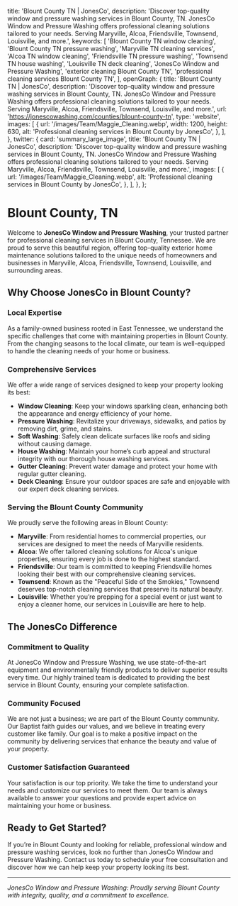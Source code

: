   title: 'Blount County TN | JonesCo',
  description:
    'Discover top-quality window and pressure washing services in Blount County, TN. JonesCo Window and Pressure Washing offers professional cleaning solutions tailored to your needs. Serving Maryville, Alcoa, Friendsville, Townsend, Louisville, and more.',
  keywords: [
    'Blount County TN window cleaning',
    'Blount County TN pressure washing',
    'Maryville TN cleaning services',
    'Alcoa TN window cleaning',
    'Friendsville TN pressure washing',
    'Townsend TN house washing',
    'Louisville TN deck cleaning',
    'JonesCo Window and Pressure Washing',
    'exterior cleaning Blount County TN',
    'professional cleaning services Blount County TN',
  ],
  openGraph: {
    title: 'Blount County TN | JonesCo',
    description:
      'Discover top-quality window and pressure washing services in Blount County, TN. JonesCo Window and Pressure Washing offers professional cleaning solutions tailored to your needs. Serving Maryville, Alcoa, Friendsville, Townsend, Louisville, and more.',
    url: 'https://jonescowashing.com/counties/blount-county-tn',
    type: 'website',
    images: [
      {
        url: '/images/Team/Maggie_Cleaning.webp',
        width: 1200,
        height: 630,
        alt: 'Professional cleaning services in Blount County by JonesCo',
      },
    ],
  },
  twitter: {
    card: 'summary_large_image',
    title: 'Blount County TN | JonesCo',
    description:
      'Discover top-quality window and pressure washing services in Blount County, TN. JonesCo Window and Pressure Washing offers professional cleaning solutions tailored to your needs. Serving Maryville, Alcoa, Friendsville, Townsend, Louisville, and more.',
    images: [
      {
        url: '/images/Team/Maggie_Cleaning.webp',
        alt: 'Professional cleaning services in Blount County by JonesCo',
      },
    ],
  },
};

# Blount County, TN

Welcome to **JonesCo Window and Pressure Washing**, your trusted partner for professional cleaning services in Blount County, Tennessee. We are proud to serve this beautiful region, offering top-quality exterior home maintenance solutions tailored to the unique needs of homeowners and businesses in Maryville, Alcoa, Friendsville, Townsend, Louisville, and surrounding areas.

## Why Choose JonesCo in Blount County?

### Local Expertise
As a family-owned business rooted in East Tennessee, we understand the specific challenges that come with maintaining properties in Blount County. From the changing seasons to the local climate, our team is well-equipped to handle the cleaning needs of your home or business.

### Comprehensive Services
We offer a wide range of services designed to keep your property looking its best:

- **Window Cleaning**: Keep your windows sparkling clean, enhancing both the appearance and energy efficiency of your home.
- **Pressure Washing**: Revitalize your driveways, sidewalks, and patios by removing dirt, grime, and stains.
- **Soft Washing**: Safely clean delicate surfaces like roofs and siding without causing damage.
- **House Washing**: Maintain your home’s curb appeal and structural integrity with our thorough house washing services.
- **Gutter Cleaning**: Prevent water damage and protect your home with regular gutter cleaning.
- **Deck Cleaning**: Ensure your outdoor spaces are safe and enjoyable with our expert deck cleaning services.

### Serving the Blount County Community

We proudly serve the following areas in Blount County:

- **Maryville**: From residential homes to commercial properties, our services are designed to meet the needs of Maryville residents.
- **Alcoa**: We offer tailored cleaning solutions for Alcoa's unique properties, ensuring every job is done to the highest standard.
- **Friendsville**: Our team is committed to keeping Friendsville homes looking their best with our comprehensive cleaning services.
- **Townsend**: Known as the "Peaceful Side of the Smokies," Townsend deserves top-notch cleaning services that preserve its natural beauty.
- **Louisville**: Whether you’re prepping for a special event or just want to enjoy a cleaner home, our services in Louisville are here to help.

## The JonesCo Difference

### Commitment to Quality
At JonesCo Window and Pressure Washing, we use state-of-the-art equipment and environmentally friendly products to deliver superior results every time. Our highly trained team is dedicated to providing the best service in Blount County, ensuring your complete satisfaction.

### Community Focused
We are not just a business; we are part of the Blount County community. Our Baptist faith guides our values, and we believe in treating every customer like family. Our goal is to make a positive impact on the community by delivering services that enhance the beauty and value of your property.

### Customer Satisfaction Guaranteed
Your satisfaction is our top priority. We take the time to understand your needs and customize our services to meet them. Our team is always available to answer your questions and provide expert advice on maintaining your home or business.

## Ready to Get Started?

If you’re in Blount County and looking for reliable, professional window and pressure washing services, look no further than JonesCo Window and Pressure Washing. Contact us today to schedule your free consultation and discover how we can help keep your property looking its best.

---

*JonesCo Window and Pressure Washing: Proudly serving Blount County with integrity, quality, and a commitment to excellence.*
